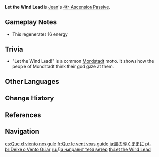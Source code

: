 {{About|[[Jean]]'s [[4th Ascension Passive]] Talent|other topics with this name|Let the Wind Lead (Disambiguation)}}
{{Talent Infobox
|image         = Talent Let the Wind Lead.png
|character     = Jean
|type          = 4th Ascension Passive
|info          = Using [[Dandelion Breeze]] will regenerate 20% of its Energy.
|utility1      = Energy
}}
'''Let the Wind Lead''' is [[Jean]]'s [[4th Ascension Passive]].

==Gameplay Notes==
*This regenerates 16 energy.

==Trivia==
* "Let the Wind Lead!"{{Lang|zh=听凭风引|zh_lit=Listen and follow where the winds may lead to}} is a common [[Mondstadt]] motto. It shows how the people of Mondstadt think their god gaze at them.

==Other Languages==
{{Other Languages
|en      = Let the Wind Lead
|zhs     = 听凭风引
|zhs_rm  = Tīngpíng Fēng Yǐn
|zht     = 聽憑風引
|zht_rm  = Tīngpíng Fēng Yǐn
|zh_tl   = Let the Wind Lead
|ja      = 風の導くままに
|ja_rm   = Kaze no Michibiku Mama ni<ref>YouTube: [https://youtu.be/hrk-zttVy8M Jean's Collected Miscellany] (Japanese Voice-Over)</ref>
|ja_tl   = Let the Wind Lead
|ko      = 바람의 인도
|ko_rm   = Baram-ui Indo
|ko_tl   = Guidance of Wind
|es      = Que el viento nos guíe
|es_tl   = May the Wind Guide Us
|fr      = Que le vent vous guide
|fr_tl   = May the Wind Guide You
|ru      = Да направит тебя ветер
|ru_tl   = May the Wind Lead You
|th      = Let the Wind Lead
|vi      = Nghe Theo Hướng Gió
|vi_tl   = Listen to the Wind Direction
|de      = Führung des Windes
|de_tl   = Leadership of the Wind
|id      = Let the Wind Lead
|pt      = Deixe o vento guiar.
|pt_tl   = Let the Wind Guide.
|tr      = Rüzgar Rehberin Olsun
|tr_tl   = 
|it      = Lasciati guidare dal vento
|it_tl   = Let the Wind Guide You
}}

==Change History==
{{Change History|1.0}}

==References==
{{Reflist}}

==Navigation==
{{Talent Navbox|Jean}}

[[es:Que el viento nos guíe]]
[[fr:Que le vent vous guide]]
[[ja:風の導くままに]]
[[pt-br:Deixe o Vento Guiar]]
[[ru:Да направит тебя ветер]]
[[th:Let the Wind Lead]]